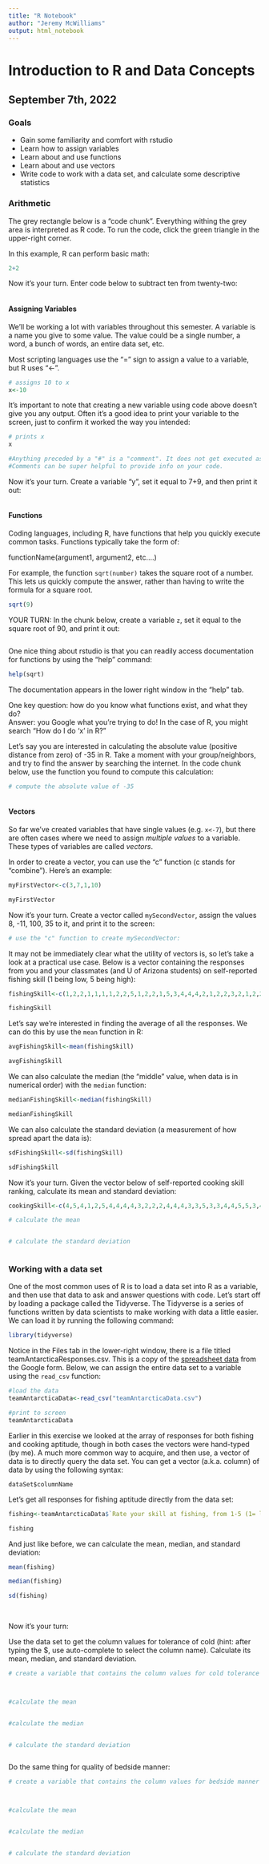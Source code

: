 ```yaml
---
title: "R Notebook"
author: "Jeremy McWilliams"
output: html_notebook
---
```


# Introduction to R and Data Concepts

## September 7th, 2022

### Goals

-   Gain some familiarity and comfort with rstudio
-   Learn how to assign variables
-   Learn about and use functions
-   Learn about and use vectors
-   Write code to work with a data set, and calculate some descriptive statistics

### Arithmetic

The grey rectangle below is a "code chunk". Everything withing the grey area is interpreted as R code. To run the code, click the green triangle in the upper-right corner.

In this example, R can perform basic math:

```r

2+2

```

Now it's your turn. Enter code below to subtract ten from twenty-two:

```r



```

#### Assigning Variables

We'll be working a lot with variables throughout this semester. A variable is a name you give to some value. The value could be a single number, a word, a bunch of words, an entire data set, etc.

Most scripting languages use the "=" sign to assign a value to a variable, but R uses "\<-".

```r
# assigns 10 to x
x<-10

```

It's important to note that creating a new variable using code above doesn't give you any output. Often it's a good idea to print your variable to the screen, just to confirm it worked the way you intended:

```r
# prints x
x

#Anything preceded by a "#" is a "comment". It does not get executed as code.
#Comments can be super helpful to provide info on your code.
```

Now it's your turn. Create a variable "y", set it equal to 7+9, and then print it out:

```r






```

#### Functions

Coding languages, including R, have functions that help you quickly execute common tasks. Functions typically take the form of:

functionName(argument1, argument2, etc....)

For example, the function `sqrt(number)` takes the square root of a number. This lets us quickly compute the answer, rather than having to write the formula for a square root.

```r
sqrt(9)
```

YOUR TURN: In the chunk below, create a variable `z`, set it equal to the square root of 90, and print it out:

```r



```

One nice thing about rstudio is that you can readily access documentation for functions by using the "help" command:

```r
help(sqrt)
```

The documentation appears in the lower right window in the "help" tab.

One key question: how do you know what functions exist, and what they do?\
Answer: you Google what you're trying to do! In the case of R, you might search "How do I do 'x' in R?"

Let's say you are interested in calculating the absolute value (positive distance from zero) of -35 in R. Take a moment with your group/neighbors, and try to find the answer by searching the internet. In the code chunk below, use the function you found to compute this calculation:

```r
# compute the absolute value of -35



```

#### Vectors

So far we've created variables that have single values (e.g. `x<-7`), but there are often cases where we need to assign *multiple values* to a variable. These types of variables are called *vectors*.

In order to create a vector, you can use the "c" function (c stands for "combine"). Here's an example:

```r

myFirstVector<-c(3,7,1,10)

myFirstVector

```

Now it's your turn. Create a vector called `mySecondVector`, assign the values 8, -11, 100, 35 to it, and print it to the screen:

```r
# use the "c" function to create mySecondVector:


```

It may not be immediately clear what the utility of vectors is, so let's take a look at a practical use case. Below is a vector containing the responses from you and your classmates (and U of Arizona students) on self-reported fishing skill (1 being low, 5 being high):

```r


fishingSkill<-c(1,2,2,1,1,1,1,2,2,5,1,2,2,1,5,3,4,4,4,2,1,2,2,3,2,1,2,2,2,1,5,2,3,1,4,5,2,2,2,1,1,1,1,2,3,1,1,2,1,3,1,1,1,1,2,2,5,3,1,1,1,1,2,1,3,2,5,1,2,3,3,2,3,5,2)

fishingSkill

```

Let's say we're interested in finding the average of all the responses. We can do this by use the `mean` function in R:

```r

avgFishingSkill<-mean(fishingSkill)

avgFishingSkill


```

We can also calculate the median (the "middle" value, when data is in numerical order) with the `median` function:

```r

medianFishingSkill<-median(fishingSkill)

medianFishingSkill

```

We can also calculate the standard deviation (a measurement of how spread apart the data is):

```r
sdFishingSkill<-sd(fishingSkill)

sdFishingSkill
```

Now it's your turn. Given the vector below of self-reported cooking skill ranking, calculate its mean and standard deviation:

```r

cookingSkill<-c(4,5,4,1,2,5,4,4,4,4,3,2,2,2,4,4,4,3,3,5,3,3,4,4,5,5,3,4,3,3,4,4,3,4,1,4,3,4,1,4,2,3,2,4,2,2,2,4,4,1,5,3,3,4,2,4,2,3,3,2,1,3,4,2,5,5,3,5,4,2,4,4,3,3,4,4)

# calculate the mean


# calculate the standard deviation



```

### Working with a data set

One of the most common uses of R is to load a data set into R as a variable, and then use that data to ask and answer questions with code. Let's start off by loading a package called the Tidyverse. The Tidyverse is a series of functions written by data scientists to make working with data a little easier. We can load it by running the following command:

```r

library(tidyverse)


```

Notice in the Files tab in the lower-right window, there is a file titled teamAntarcticaResponses.csv. This is a copy of the [spreadsheet data](https://docs.google.com/spreadsheets/d/1GDT4v6cu41-cfhNkzyrrobsuAbhzlW8GEqJxdAJZDLM/edit#gid=1722229028){target="_blank"} from the Google form. Below, we can assign the entire data set to a variable using the `read_csv` function:

```r
#load the data
teamAntarcticaData<-read_csv("teamAntarcticaData.csv")

#print to screen
teamAntarcticaData


```

Earlier in this exercise we looked at the array of responses for both fishing and cooking aptitude, though in both cases the vectors were hand-typed (by me). A much more common way to acquire, and then use, a vector of data is to directly query the data set. You can get a vector (a.k.a. column) of data by using the following syntax:

`dataSet$columnName`

Let's get all responses for fishing aptitude directly from the data set:

```r

fishing<-teamAntarcticaData$`Rate your skill at fishing, from 1-5 (1= low, 5=high)`

fishing

```

And just like before, we can calculate the mean, median, and standard deviation:

```r

mean(fishing)

median(fishing)

sd(fishing)
     
     

```

Now it's your turn:

Use the data set to get the column values for tolerance of cold (hint: after typing the \$, use auto-complete to select the column name). Calculate its mean, median, and standard deviation.

```r

# create a variable that contains the column values for cold tolerance



#calculate the mean


#calculate the median


# calculate the standard deviation



```

Do the same thing for quality of bedside manner:

```r
# create a variable that contains the column values for bedside manner



#calculate the mean


#calculate the median


# calculate the standard deviation
```
